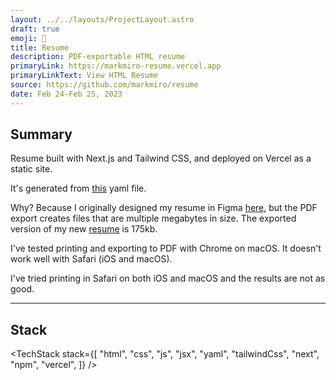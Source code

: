 ```yaml
---
layout: ../../layouts/ProjectLayout.astro
draft: true
emoji: 📄
title: Resume
description: PDF-exportable HTML resume
primaryLink: https://markmiro-resume.vercel.app
primaryLinkText: View HTML Resume
source: https://github.com/markmiro/resume
date: Feb 24-Feb 25, 2023
---
```



## Summary

Resume built with Next.js and Tailwind CSS, and deployed on Vercel as a static site.

It's generated from [this](https://github.com/markmiro/resume/blob/ae85a4625d2788f637bc0f9ba214fd33b713126d/public/resume.yaml) yaml file.

Why? Because I originally designed my resume in Figma [here](https://www.figma.com/proto/9oouBQk4moAYiRfx9MUriI/Mark-Mironyuk-Resume?page-id=0%3A1&node-id=680%3A5892&viewport=386%2C458%2C0.08&scaling=min-zoom), but the PDF export creates files that are multiple megabytes in size. The exported version of my new [resume](https://github.com/markmiro/resume/blob/ae85a4625d2788f637bc0f9ba214fd33b713126d/public/Mark-Mironyuk-Resume-Feb-24-2023-09_50-PM.pdf) is 175kb.

I've tested printing and exporting to PDF with Chrome on macOS. It doesn't work well with Safari (iOS and macOS).

I've tried printing in Safari on both iOS and macOS and the results are not as good.

---

## Stack

<TechStack
  stack={[
    "html",
    "css",
    "js",
    "jsx",
    "yaml",
    "tailwindCss",
    "next",
    "npm",
    "vercel",
  ]}
/>
